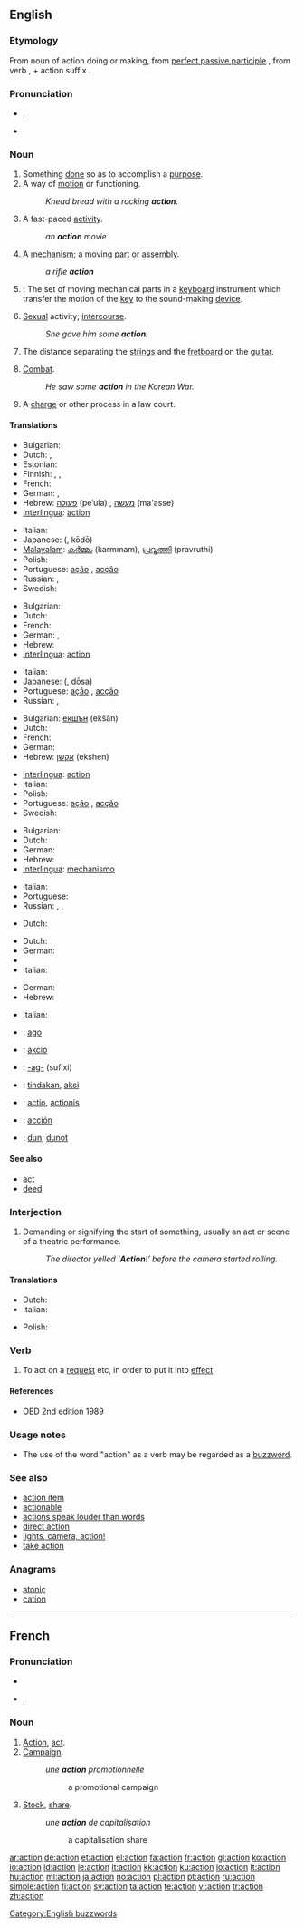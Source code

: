 ==English==

===Etymology===
From {{L.}} noun of action {{term|actio}} doing or making, from [[perfect passive participle]] {{term|actus||deed|lang=la}}, from verb {{term|agere||do|lang=la}}, + action suffix {{term|-io|lang=la}}.

===Pronunciation===
* {{IPA|/ˈæk.ʃən/}}, {{SAMPA|/"{kS@n/}}
* {{audio|en-us-action.ogg|Audio (US)}}
*: {{rhymes|æk.ʃən}}

===Noun===
{{en-noun}}

# Something [[done]] so as to accomplish a [[purpose]].
# A way of [[motion]] or functioning.
#: ''Knead bread with a rocking '''action'''.''
# A fast-paced [[activity]].
#: ''an '''action''' movie''
# A [[mechanism]]; a moving [[part]] or [[assembly]].
#: ''a rifle '''action'''''
# {{music}}: The set of moving mechanical parts in a [[keyboard]] instrument which transfer the motion of the [[key]] to the sound-making [[device]].
# {{slang}} [[sexual|Sexual]] activity; [[intercourse]].
#: ''She gave him some '''action'''.''
# The distance separating the [[string]]s and the [[fretboard]] on the [[guitar]].
# {{military}} [[combat|Combat]].
#: ''He saw some '''action''' in the Korean War.''
# {{law}} A [[charge]] or other process in a law court.

====Translations====
{{trans-top|something done so as to accomplish a purpose}}
* Bulgarian: {{t+|bg|действие|n|tr=dejstvie|sc=Cyrl}}
* Dutch: {{t-|nl|handeling|f}}, {{t+|nl|actie|f}}
* Estonian: {{t|et|tegevus}}
* Finnish: {{t+|fi|teko}}, {{t-|fi|toimenpide}}, {{t+|fi|toiminta}}
* French: {{t+|fr|action|f}}
* German: {{t+|de|Handlung|f}}, {{t+|de|Aktion|f}}
* Hebrew: [[פעולה]] (pe‘ula) {{f}}, [[מעשה]] (ma'asse) {{m}}
* [[Interlingua]]: [[#Interlingua|action]]
{{trans-mid}}
* Italian: {{t+|it|azione|f}}
* Japanese: {{Jpan|[[行動]]}} ({{Jpan|[[こうどう]]}}, kōdō)
* [[Malayalam]]: [[കര്‍മ്മം]] (karmmam), [[പ്രവൃത്തി]] (pravruthi)
* Polish: {{t+|pl|czynność|f}}
* Portuguese: {{i|Brazil}} [[ação]] {{f}}, {{i|Portugal}} [[acção]] {{f}}
* Russian: {{t+|ru|действие|n|tr=djéjstvije|sc=Cyrl}}, {{t+|ru|поступок|m|tr=postúpok|sc=Cyrl}}
* Swedish: {{t+|sv|handling}}
{{trans-bottom}}

{{trans-top|a way of motion or functioning}}
* Bulgarian: {{t+|bg|движение|n|tr=dviženie|sc=Cyrl}}
* Dutch: {{t+|nl|beweging|f}}
* French: {{t+|fr|action|f}}
* German: {{t+|de|Bewegung|f}}, {{t+|de|Funktion|f}}
* Hebrew: {{t-|he|אופן פעולה|m|sc=Hebr}}
* [[Interlingua]]: [[#Interlingua|action]]
{{trans-mid}}
* Italian: {{t+|it|azione|f}}
* Japanese: {{Jpan|[[動作]]}} ({{Jpan|[[どうさ]]}}, dōsa)
* Portuguese: {{i|Brazil}} [[ação]] {{f}}, {{i|Portugal}} [[acção]] {{f}}
* Russian: {{t+|ru|действие|n|tr=djéjstvije|sc=Cyrl}}, {{t+|ru|воздействие|n|tr=vozdjéjstvije|sc=Cyrl}}
{{trans-bottom}}

{{trans-top|a fast-paced activity}}
* Bulgarian: [[екшън]] (ekšǎn) {{m}}
* Dutch: {{t+|nl|actie|f}}
* French: {{t+|fr|action|f}}
* German: {{t+|de|action|f|alt=Action}}
* Hebrew: [[אקשן]] (ekshen)
{{trans-mid}}
* [[Interlingua]]: [[#Interlingua|action]]
* Italian: {{t+|it|azione|f}}
* Polish: {{t+|pl|akcja|f}}
* Portuguese: {{i|Brazil}} [[ação]] {{f}}, {{i|Portugal}} [[acção]] {{f}}
* Swedish: {{t+|sv|action}}
{{trans-bottom}}

{{trans-top|a mechanism}}
* Bulgarian: {{t+|bg|механизъм|m|tr=mekhanizǎm|sc=Cyrl}}
* Dutch: {{t|nl|mechanisme|n}}
* German: {{t-|de|Mechanismus|m}}
* Hebrew: {{t+|he|מנגנון|m|sc=Hebr}}
* [[Interlingua]]: [[mechanismo]]
{{trans-mid}}
* Italian: {{t+|it|meccanismo|m}}
* Portuguese: {{t+|pt|mecanismo|m}}
* Russian: {{t+|ru|действие|n|alt=дейтвие|tr=djéjstvije|sc=Cyrl}}, {{t+|ru|механизм|m|tr=m'eχanízm|sc=Cyrl}}, {{t+|ru|работа|f|tr=rabóta|sc=Cyrl}}
{{trans-bottom}}

{{trans-top|slang: Intercourse}}
* Dutch: {{t+|nl|actie|f}}
{{trans-mid}}
{{trans-bottom}}

{{trans-top|military: combat}}
* Dutch: {{t+|nl|actie|f}}
* German: {{t+|de|Kampf|m}}
*{{trans-mid}}
* Italian: {{t+|it|azione|f}}
{{trans-bottom}}

{{trans-top|law: A charge}}
* German: {{t+|de|Klage|f}}
* Hebrew: {{t-|he|תביעה משפטית|f|sc=Hebr}}
{{trans-mid}}
* Italian: {{t-|it|azione legale|f}}
{{trans-bottom}}

{{checktrans-top}}
* {{ttbc|Esperanto}}: [[ago#Esperanto|ago]]
* {{ttbc|Hungarian}}: [[akció]]
* {{ttbc|Ido}}: [[-ag-]] (sufixi)
{{trans-mid}}
* {{ttbc|Indonesian}}: [[tindak]]an, [[aksi]]
* {{ttbc|Latin}}: [[actio]], [[actionis]]
* {{ttbc|Spanish}}: [[acción]] {{f}}
* {{ttbc|Volapük}}: [[dun#Volapük|dun]], [[dunot]]
{{trans-bottom}}

====See also====
* [[act]]
* [[deed]]

===Interjection===
{{en-intj}}

# Demanding or signifying the start of something, usually an act or scene of a theatric performance.
#: ''The director yelled ‘'''Action'''!’ before the camera started rolling.''

====Translations====
{{trans-top|signifying the start of something}}
* Dutch: {{t+|nl|actie|f}}
* Italian: {{t+|it|azione|f}}
{{trans-mid}}
* Polish: {{t+|pl|akcja}}
{{trans-bottom}}

===Verb===
{{en-verb}}

# To act on a [[request]] etc, in order to put it into [[effect]]

====References====
* OED 2nd edition 1989

===Usage notes===
* The use of the word "action" as a verb may be regarded as a [[buzzword]].

===See also===
* [[action item]]
* [[actionable]] {{i|nonstandard}}
* [[actions speak louder than words]]
* [[direct action]]
* [[lights, camera, action!]]
* [[take action]]

{{see|Appendix:Collocations of do, have, make, and take}}

===Anagrams===
* [[atonic]]
* [[cation]]

[[Category:English buzzwords]]

----

==French==

===Pronunciation===
* {{audio|Fr-action.ogg|audio}}
* {{IPA|/ak.sjɔ̃/}}, {{SAMPA|/ak.sjO~/}}

===Noun===
{{fr-noun|f}}

# [[#English|Action]], [[act]].
# [[campaign|Campaign]].
#: ''une '''action''' promotionnelle''
#:: a promotional campaign
# [[stock|Stock]], [[share]].
#: ''une '''action''' de capitalisation''
#:: a capitalisation share

[[ar:action]]
[[de:action]]
[[et:action]]
[[el:action]]
[[fa:action]]
[[fr:action]]
[[gl:action]]
[[ko:action]]
[[io:action]]
[[id:action]]
[[ie:action]]
[[it:action]]
[[kk:action]]
[[ku:action]]
[[lo:action]]
[[lt:action]]
[[hu:action]]
[[ml:action]]
[[ja:action]]
[[no:action]]
[[pl:action]]
[[pt:action]]
[[ru:action]]
[[simple:action]]
[[fi:action]]
[[sv:action]]
[[ta:action]]
[[te:action]]
[[vi:action]]
[[tr:action]]
[[zh:action]]